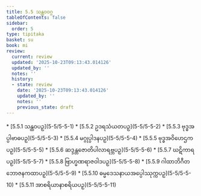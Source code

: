 ```yaml
---
title: 5.5 သန္ထဝဝဂ္ဂ
tableOfContents: false
sidebar:
  order: 5
type: tipitaka
basket: su
book: mi
review:
  current: review
  updated: '2025-10-23T09:13:43.014126'
  updated_by: ''
  notes: ''
  history:
  - state: review
    date: '2025-10-23T09:13:43.014126'
    updated_by: ''
    notes: ''
    previous_state: draft
---
```



<ReviewStatus review={frontmatter.review} showDetails={true} />

<HypothesisAnnotation frontmatter={frontmatter} />

<DynamicBreadcrumb />



<TableOfContents book="mi" section="5.5">
* [5.5.1 သန္ထဝပဉှ](5-5/5-5-1)
* [5.5.2 ဥဒရသံယတပဉှ](5-5/5-5-2)
* [5.5.3 ဗုဒ္ဓအပ္ပါဗာဓပဉှ](5-5/5-5-3)
* [5.5.4 မဂ္ဂုပ္ပါဒနပဉှ](5-5/5-5-4)
* [5.5.5 ဗုဒ္ဓအဝိဟေဌကပဉှ](5-5/5-5-5)
* [5.5.6 ဆဒ္ဒန္တဇောတိပါလာရဗ္ဘပဉှ](5-5/5-5-6)
* [5.5.7 ဃဋိကာရပဉှ](5-5/5-5-7)
* [5.5.8 ဗြာဟ္မဏရာဇဝါဒပဉှ](5-5/5-5-8)
* [5.5.9 ဂါထာဘိဂီတဘောဇနကထာပဉှ](5-5/5-5-9)
* [5.5.10 ဓမ္မဒေသနာယအပ္ပေါဿုက္ကပဉှ](5-5/5-5-10)
* [5.5.11 အာစရိယာနာစရိယပဉှ](5-5/5-5-11)
</TableOfContents>